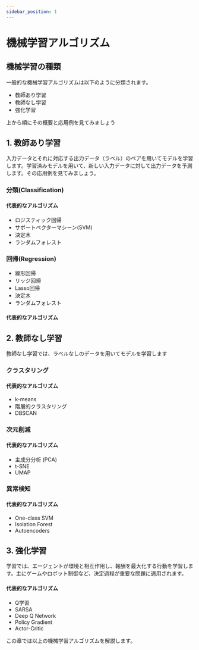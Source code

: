 ```yaml
---
sidebar_position: 1
---
```


# 機械学習アルゴリズム

## 機械学習の種類
一般的な機械学習アルゴリズムは以下のように分類されます。
- 教師あり学習
- 教師なし学習
- 強化学習

上から順にその概要と応用例を見てみましょう

## 1. 教師あり学習

入力データとそれに対応する出力データ（ラベル）のペアを用いてモデルを学習します。学習済みモデルを用いて、新しい入力データに対して出力データを予測します。その応用例を見てみましょう。

### 分類(Classification)

#### 代表的なアルゴリズム
- ロジスティック回帰
- サポートベクターマシーン(SVM)
- 決定木
- ランダムフォレスト

### 回帰(Regression)
- 線形回帰
- リッジ回帰
- Lasso回帰
- 決定木
- ランダムフォレスト

#### 代表的なアルゴリズム

## 2. 教師なし学習
教師なし学習では、ラベルなしのデータを用いてモデルを学習します

### クラスタリング

#### 代表的なアルゴリズム
- k-means
- 階層的クラスタリング
- DBSCAN

### 次元削減
#### 代表的なアルゴリズム
- 主成分分析 (PCA)
- t-SNE
- UMAP

### 異常検知

#### 代表的なアルゴリズム
- One-class SVM
- Isolation Forest
- Autoencoders

## 3. 強化学習
学習では、エージェントが環境と相互作用し、報酬を最大化する行動を学習します。主にゲームやロボット制御など、決定過程が重要な問題に適用されます。

#### 代表的なアルゴリズム
- Q学習
- SARSA
- Deep Q Network
- Policy Gradient
- Actor-Critic

この章では以上の機械学習アルゴリズムを解説します。